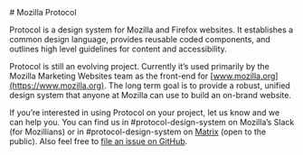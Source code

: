 

<Meta title="Introduction" />

<Unstyled>
# Mozilla Protocol

Protocol is a design system for Mozilla and Firefox websites. It establishes a common design language, provides reusable coded components, and outlines high level guidelines for content and accessibility.

Protocol is still an evolving project. Currently it’s used primarily by the Mozilla Marketing Websites team as the front-end for [www.mozilla.org](https://www.mozilla.org). The long term goal is to provide a robust, unified design system that anyone at Mozilla can use to build an on-brand website.

If you’re interested in using Protocol on your project, let us know and we can help you. You can find us in #protocol-design-system on Mozilla’s Slack (for Mozillians) or in #protocol-design-system on [Matrix](https://chat.mozilla.org) (open to the public). Also feel free to [file an issue on GitHub](https://github.com/mozilla/protocol/issues).

</Unstyled>




